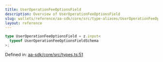 ```yaml
---
title: UserOperationFeeOptionsField
description: Overview of UserOperationFeeOptionsField
slug: wallets/reference/aa-sdk/core/src/type-aliases/UserOperationFeeOptionsField
layout: reference
---
```


```ts
type UserOperationFeeOptionsField = z.input<
  typeof UserOperationFeeOptionsFieldSchema
>;
```

Defined in: [aa-sdk/core/src/types.ts:51](https://github.com/alchemyplatform/aa-sdk/blob/5b9429f0f16dcd4ff822527b8de589e19e88faa7/aa-sdk/core/src/types.ts#L51)
